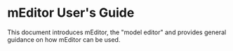 # mEditor User's Guide

This document introduces mEditor, the "model editor" and provides general guidance on how mEditor can be used.
